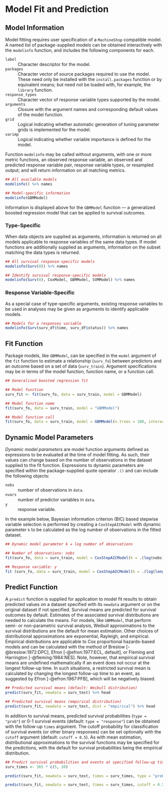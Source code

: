 # Model Fit and Prediction


## Model Information

Model fitting requires user specification of a `MachineShop` compatible model.  A named list of package-supplied models can be obtained interactively with the `modelinfo` function, and includes the following components for each.

`label`
  : Character descriptor for the model.
  
`packages`
  : Character vector of source packages required to use the model.  These need only be installed with the `install.packages` function or by equivalent means; but need not be loaded with, for example, the `library` function.
  
`response_types`
  : Character vector of response variable types supported by the model.
  
`arguments`
  : Closure with the argument names and corresponding default values of the model function.
  
`grid`
  : Logical indicating whether automatic generation of tuning parameter grids is implemented for the model.
  
`varimp`
  : Logical indicating whether variable importance is defined for the model.

Function `modelinfo` may be called without arguments, with one or more metric functions, an observed response variable, an observed and predicted response variable pair, response variable types, or resampled output; and will return information on all matching metrics.

```r
## All available models
modelinfo() %>% names

## Model-specific information
modelinfo(GBMModel)
```

Information is displayed above for the `GBMModel` function --- a generalized boosted regression model that can be applied to survival outcomes.


### Type-Specific

When data objects are supplied as arguments, information is returned on all models applicable to response variables of the same data types.  If model functions are additionally supplied as arguments, information on the subset matching the data types is returned. 

```r
## All survival response-specific models
modelinfo(Surv(0)) %>% names

## Identify survival response-specific models
modelinfo(Surv(0), CoxModel, GBMModel, SVMModel) %>% names
```


### Response Variable-Specific

As a special case of type-specific arguments, existing response variables to be used in analyses may be given as arguments to identify applicable models.

```r
## Models for a responses variable
modelinfo(Surv(surv_df$time, surv_df$status)) %>% names
```


## Fit Function

Package models, like `GBMModel`, can be specified in the `model` argument of the `fit` function to estimate a relationship (`surv_fo`) between predictors and an outcome based on a set of data (`surv_train`).  Argument specifications may be in terms of the model function, function name, or a function call.

```r
## Generalized boosted regression fit

## Model function
surv_fit <- fit(surv_fo, data = surv_train, model = GBMModel)

## Model function name
fit(surv_fo, data = surv_train, model = "GBMModel")

## Model function call
fit(surv_fo, data = surv_train, model = GBMModel(n.trees = 100, interaction.depth = 1))
```


## Dynamic Model Parameters

*Dynamic model parameters* are model function arguments defined as expressions to be evaluated at the time of model fitting.  As such, their values can change based on the number of observations in the dataset supplied to the fit function.  Expressions to dynamic parameters are specified within the package-supplied quote operator `.()` and can include the following objects:

`nobs`
  : number of observations in `data`.
   
`nvars`
  : number of predictor variables in `data`.

`y`
  : response variable.
  
In the example below, Bayesian information criterion (BIC) based stepwise variable selection is performed by creating a `CoxStepAICModel` with dynamic parameter `k` to be calculated as the log number of observations in the fitted dataset.

```r
## Dynamic model parameter k = log number of observations

## Number of observations: nobs
fit(surv_fo, data = surv_train, model = CoxStepAICModel(k = .(log(nobs))))

## Response variable: y
fit (surv_fo, data = surv_train, model = CoxStepAICModel(k = .(log(length(y)))))
```


## Predict Function

A `predict` function is supplied for application to model fit results to obtain predicted values on a dataset specified with its `newdata` argument or on the original dataset if not specified.  Survival means are predicted for survival outcomes by default.  Estimates of the associated survival distributions are needed to calculate the means.  For models, like `GBMModel`, that perform semi- or non-parametric survival analysis, Weibull approximations to the survival distributions are the default for mean estimation.  Other choices of distributional approximations are exponential, Rayleigh, and empirical.  Empirical distributions are applicable to Cox proportional hazards-based models and can be calculated with the method of Breslow [-@breslow:1972:DPC], Efron [-@efron:1977:ECL, default], or Fleming and Harrington [-@fleming:1984:NES].  Note, however, that empirical survival means are undefined mathematically if an event does not occur at the longest follow-up time.  In such situations, a restricted survival mean is calculated by changing the longest follow-up time to an event, as suggested by Efron [-@efron:1967:PFB], which will be negatively biased.  

```r
## Predicted survival means (default: Weibull distribution)
predict(surv_fit, newdata = surv_test) %>% head

## Predicted survival means (empirical distribution)
predict(surv_fit, newdata = surv_test, dist = "empirical") %>% head
```

In addition to survival means, predicted survival probabilities (`type = "prob"`) or 0-1 survival events (default: `type = "response"`) can be obtained with the follow-up `times` argument.  The cutoff probability for classification of survival events (or other binary responses) can be set optionally with the `cutoff` argument (default: `cutoff = 0.5`).  As with mean estimation, distributional approximations to the survival functions may be specified for the predictions, with the default for survival probabilities being the empirical distribution.

```r
## Predict survival probabilities and events at specified follow-up times
surv_times <- 365 * c(5, 10)

predict(surv_fit, newdata = surv_test, times = surv_times, type = "prob") %>% head

predict(surv_fit, newdata = surv_test, times = surv_times, cutoff = 0.5) %>% head
```
